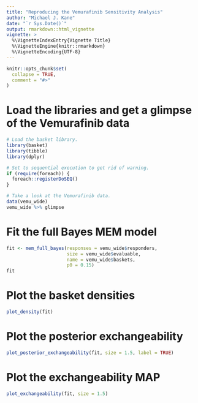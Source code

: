 ```yaml
---
title: "Reproducing the Vemurafinib Sensitivity Analysis"
author: "Michael J. Kane"
date: "`r Sys.Date()`"
output: rmarkdown::html_vignette
vignette: >
  %\VignetteIndexEntry{Vignette Title}
  %\VignetteEngine{knitr::rmarkdown}
  %\VignetteEncoding{UTF-8}
---
```


```r
knitr::opts_chunk$set(
  collapse = TRUE,
  comment = "#>"
)
```

# Load the libraries and get a glimpse of the Vemurafinib data
```r
# Load the basket library.
library(basket)
library(tibble)
library(dplyr)

# Set to sequential execution to get rid of warning.
if (require(foreach)) {
  foreach::registerDoSEQ()
}

# Take a look at the Vemurafinib data.
data(vemu_wide)
vemu_wide %>% glimpse
```

# Fit the full Bayes MEM model

```r
fit <- mem_full_bayes(responses = vemu_wide$responders,
                      size = vemu_wide$evaluable,
                      name = vemu_wide$baskets,
                      p0 = 0.15)
fit
```

# Plot the basket densities

```r
plot_density(fit)
```

# Plot the posterior exchangeability

```r
plot_posterior_exchangeability(fit, size = 1.5, label = TRUE)
```

# Plot the exchangeability MAP

```r
plot_exchangeability(fit, size = 1.5)
```

